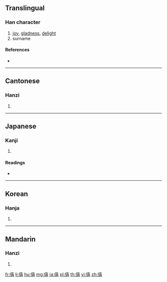 ==Translingual==

===Han character===
{{Han char|rn=9|rad=人|as=12|sn=14|four=24261|canj=OGRR|ids=⿰亻喜}}

# [[joy]], [[gladness]], [[delight]]
# surname

====References====
* {{Han ref|kx=0116.200|dkj=01095|dj=0247.310|hdz=10217.010|uh=50D6|ud=20694|bh=B9AF|bd=47535}}

----

==Cantonese==

===Hanzi===
{{yue-hanzi|jyut=|y=hei1}}

# {{defn|lang=yue|sort=人12}}

----

==Japanese==

===Kanji===
{{ja-kanji|grade=|rs=人12}}

# {{defn|lang=ja|sort=人12}}

====Readings====
* {{ja-readings|on=[[き]] (ki)|kun=[[よろこぶ]] (yorokobu)}}

----

==Korean==

===Hanja===
{{ko-hanja|hangeul=희|rv=hui|mr=hŭi}}

# {{defn|lang=ko|sort=人12}}

----

==Mandarin==

===Hanzi===
{{cmn-hanzi|pin=[[xī]] ([[xi1]])|wg=hsi<sup>1</sup>}}

# {{defn|lang=cmn|sort=人12}}

[[fr:僖]]
[[li:僖]]
[[hu:僖]]
[[mg:僖]]
[[ja:僖]]
[[pl:僖]]
[[th:僖]]
[[vi:僖]]
[[zh:僖]]